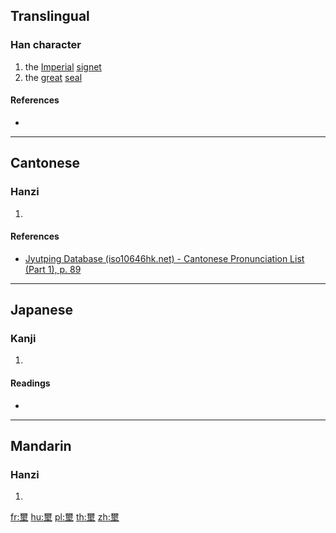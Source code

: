 {{character info/new}}
==Translingual==

===Han character===
{{Han char|rn=32|rad=土|as=14|sn=17|four=|canj=MBG|ids=⿱爾土}}

# the [[imperial|Imperial]] [[signet]]
# the [[great]] [[seal]]

====References====
* {{Han ref|kx=0241.050|dkj=05552|dj=0480.280|hdz=10495.070|uh=58D0|ud=22736}}

----

==Cantonese==

===Hanzi===
{{yue-hanzi|jyut=[[saai2]]|y=saai2}}

# {{defn|lang=yue|sort=土14}}

====References====
* [http://www.iso10646hk.net/jp/document/download.jsp Jyutping Database (iso10646hk.net) - Cantonese Pronunciation List (Part 1), p. 89]

----

==Japanese==

===Kanji===
{{ja-kanji|grade=|rs=土14}}

# {{defn|lang=ja|sort=土14}}

====Readings====
* {{ja-readings|on=[[し]] (shi), [[じ]] (ji)|kun=}}

----

==Mandarin==

===Hanzi===
{{cmn-hanzi|pin=[[xǐ]] ([[xi3]]), [[huò]] ([[huo4]])|wg=hsi<sup>3</sup>, huo<sup>4</sup>}}

# {{defn|lang=cmn|sort=土14}}

[[fr:壐]]
[[hu:壐]]
[[pl:壐]]
[[th:壐]]
[[zh:壐]]